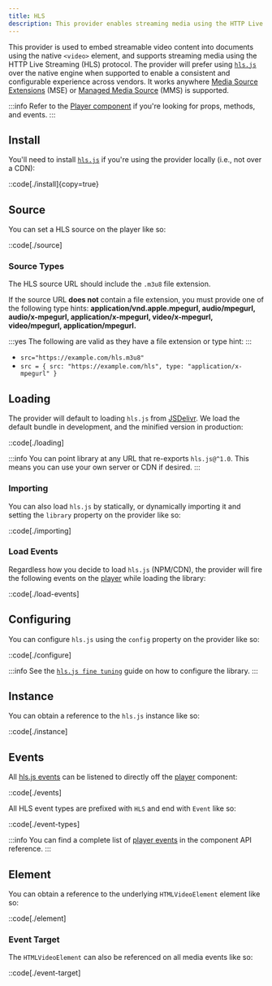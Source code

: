 ```yaml
---
title: HLS
description: This provider enables streaming media using the HTTP Live Streaming (HLS) protocol.
---
```


This provider is used to embed streamable video content into documents using the
native `<video>` element, and supports streaming media using the HTTP Live Streaming (HLS) protocol.
The provider will prefer using [`hls.js`][hlsjs] over the native engine when supported to enable a
consistent and configurable experience across vendors. It works anywhere
[Media Source Extensions][can-i-mse] (MSE) or [Managed Media Source][can-i-mms] (MMS) is supported.

:::info
Refer to the [Player component][player] if you're looking for props, methods, and events.
:::

[player]: /docs/player/components/core/player
[hlsjs]: https://github.com/video-dev/hls.js
[can-i-mse]: https://caniuse.com/mediasource
[can-i-mms]: https://caniuse.com/mdn-api_managedmediasource

## Install

You'll need to install [`hls.js`][hlsjs] if you're using the provider locally (i.e., not over a CDN):

::code[./install]{copy=true}

## Source

You can set a HLS source on the player like so:

::code[./source]

### Source Types

The HLS source URL should include the `.m3u8` file extension.

If the source URL **does not** contain a file extension, you must provide one of the following
type hints: **application/vnd.apple.mpegurl, audio/mpegurl, audio/x-mpegurl, application/x-mpegurl,
video/x-mpegurl, video/mpegurl, application/mpegurl.**

:::yes
The following are valid as they have a file extension or type hint:
:::

- `src="https://example.com/hls.m3u8"`
- `src = { src: "https://example.com/hls", type: "application/x-mpegurl" }`

## Loading

The provider will default to loading `hls.js` from [JSDelivr][jsdelivr]. We load the default
bundle in development, and the minified version in production:

::code[./loading]

:::info
You can point library at any URL that re-exports `hls.js@^1.0`. This means you can use your own
server or CDN if desired.
:::

[jsdelivr]: https://www.jsdelivr.com

### Importing

You can also load `hls.js` by statically, or dynamically importing it and setting the `library`
property on the provider like so:

::code[./importing]

### Load Events

Regardless how you decide to load `hls.js` (NPM/CDN), the provider will fire the following
events on the [player][player] while loading the library:

::code[./load-events]

## Configuring

You can configure `hls.js` using the `config` property on the provider like so:

::code[./configure]

:::info
See the [`hls.js fine tuning`][hls-fine-tuning] guide on how to configure the library.
:::

[hls-fine-tuning]: https://github.com/video-dev/hls.js/blob/master/docs/API.md#fine-tuning

## Instance

You can obtain a reference to the `hls.js` instance like so:

::code[./instance]

## Events

All [hls.js events][hlsjs-events] can be listened to directly off the [player][player] component:

::code[./events]

All HLS event types are prefixed with `HLS` and end with `Event` like so:

::code[./event-types]

:::info
You can find a complete list of [player events][player-events] in the component API reference.
:::

[player-events]: /docs/player/components/core/player#mediaplayer.callbacks
[hlsjs-events]: https://github.com/video-dev/hls.js/blob/master/docs/API.md#runtime-events

## Element

You can obtain a reference to the underlying `HTMLVideoElement` element like so:

::code[./element]

### Event Target

The `HTMLVideoElement` can also be referenced on all media events like so:

::code[./event-target]
